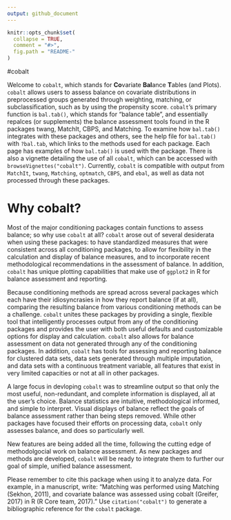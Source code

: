 ```yaml
---
output: github_document
---
```


<!-- README.md is generated from README.Rmd. Please edit that file -->

```r
knitr::opts_chunk$set(
  collapse = TRUE,
  comment = "#>",
  fig.path = "README-"
)
```
#cobalt

Welcome to `cobalt`, which stands for **Co**variate **Bal**ance **T**ables (and Plots). `cobalt` allows users to assess balance on covariate distributions in preprocessed groups generated through weighting, matching, or subclassification, such as by using the propensity score. `cobalt`'s primary function is `bal.tab()`, which stands for "balance table", and essentially repalces (or supplements) the balance assessment tools found in the R packages twang, MatchIt, CBPS, and Matching. To examine how `bal.tab()` integrates with these packages and others, see the help file for `bal.tab()` with `?bal.tab`, which links to the methods used for each package. Each page has examples of how `bal.tab()` is used with the package. There is also a vignette detailing the use of all `cobalt`, which can be accessed with `browseVignettes("cobalt")`. Currently, `cobalt` is compatible with output from `MatchIt`, `twang`, `Matching`, `optmatch`, `CBPS`, and `ebal`, as well as data not processed through these packages.

# Why cobalt?

Most of the major conditioning packages contain functions to assess balance; so why use `cobalt` at all? `cobalt` arose out of several desiderata when using these packages: to have standardized measures that were consistent across all conditioning packages, to allow for flexibility in the calculation and display of balance measures, and to incorporate recent methodological recommendations in the assessment of balance. In addition, `cobalt` has unique plotting capabilities that make use of `ggplot2` in R for balance assessment and reporting.

Because conditioning methods are spread across several packages which each have their idiosyncrasies in how they report balance (if at all), comparing the resulting balance from various conditioning methods can be a challenge. `cobalt` unites these packages by providing a single, flexible tool that intelligently processes output from any of the conditioning packages and provides the user with both useful defaults and customizable options for display and calculation. `cobalt` also allows for balance assessment on data not generated through any of the conditioning packages. In addition, `cobalt` has tools for assessing and reporting balance for clustered data sets, data sets generated through multiple imputation, and data sets with a continuous treatment variable, all features that exist in very limited capacities or not at all in other packages. 

A large focus in devloping `cobalt` was to streamline output so that only the most useful, non-redundant, and complete information is displayed, all at the user's choice. Balance statistics are intuitive, methodological informed, and simple to interpret. Visual displays of balance reflect the goals of balance assessment rather than being steps removed. While other packages have focused their efforts on processing data, `cobalt` only assesses balance, and does so particularly well.

New features are being added all the time, following the cutting edge of methodolgocial work on balance assessment. As new packages and methods are developed, `cobalt` will be ready to integrate them to further our goal of simple, unified balance assessment.

Please remember to cite this package when using it to analyze data. For example, in a manuscript, write: "Matching was performed using Matching (Sekhon, 2011), and covariate balance was assessed using cobalt (Greifer, 2017) in R (R Core team, 2017)." Use `citation("cobalt")` to generate a bibliographic reference for the `cobalt` package.

